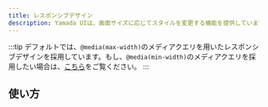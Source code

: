 ```yaml
---
title: レスポンシブデザイン
description: Yamada UIは、画面サイズに応じてスタイルを変更する機能を提供しています。
---
```


:::tip
デフォルトでは、`@media(max-width)`のメディアクエリを用いたレスポンシブデザインを採用しています。もし、`@media(min-width)`のメディアクエリを採用したい場合は、[こちら](/docs/theming/breakpoints#メディアクエリ)をご覧ください。
:::

## 使い方
